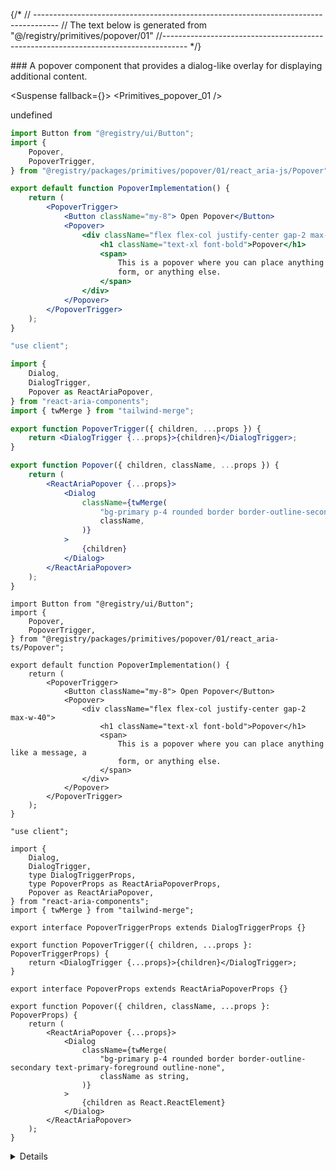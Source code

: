
{/*
// ------------------------------------------------------------------------------------
    //	The text below is generated from "@/registry/primitives/popover/01"
//------------------------------------------------------------------------------------
*/}

<Wrapper>
<Title>Popover</Title>
### A popover component that provides a dialog-like overlay for displaying additional content.

<WrapperToggle >
<Preview>



<Suspense fallback={<Skeleton className="h-60 rounded-lg" />}>
<Display>
<Primitives_popover_01 />
</Display>
</Suspense>

</Preview>

<Implementation>

undefined
<CodeBlock>

```react_aria|js|example.jsx
import Button from "@registry/ui/Button";
import {
	Popover,
	PopoverTrigger,
} from "@registry/packages/primitives/popover/01/react_aria-js/Popover";

export default function PopoverImplementation() {
	return (
		<PopoverTrigger>
			<Button className="my-8"> Open Popover</Button>
			<Popover>
				<div className="flex flex-col justify-center gap-2 max-w-40">
					<h1 className="text-xl font-bold">Popover</h1>
					<span>
						This is a popover where you can place anything like a message, a
						form, or anything else.
					</span>
				</div>
			</Popover>
		</PopoverTrigger>
	);
}

```

```react_aria|js|Popover.jsx
"use client";

import {
	Dialog,
	DialogTrigger,
	Popover as ReactAriaPopover,
} from "react-aria-components";
import { twMerge } from "tailwind-merge";

export function PopoverTrigger({ children, ...props }) {
	return <DialogTrigger {...props}>{children}</DialogTrigger>;
}

export function Popover({ children, className, ...props }) {
	return (
		<ReactAriaPopover {...props}>
			<Dialog
				className={twMerge(
					"bg-primary p-4 rounded border border-outline-secondary text-primary-foreground outline-none",
					className,
				)}
			>
				{children}
			</Dialog>
		</ReactAriaPopover>
	);
}

```

```react_aria|ts|example.tsx
import Button from "@registry/ui/Button";
import {
	Popover,
	PopoverTrigger,
} from "@registry/packages/primitives/popover/01/react_aria-ts/Popover";

export default function PopoverImplementation() {
	return (
		<PopoverTrigger>
			<Button className="my-8"> Open Popover</Button>
			<Popover>
				<div className="flex flex-col justify-center gap-2 max-w-40">
					<h1 className="text-xl font-bold">Popover</h1>
					<span>
						This is a popover where you can place anything like a message, a
						form, or anything else.
					</span>
				</div>
			</Popover>
		</PopoverTrigger>
	);
}

```

```react_aria|ts|Popover.tsx
"use client";

import {
	Dialog,
	DialogTrigger,
	type DialogTriggerProps,
	type PopoverProps as ReactAriaPopoverProps,
	Popover as ReactAriaPopover,
} from "react-aria-components";
import { twMerge } from "tailwind-merge";

export interface PopoverTriggerProps extends DialogTriggerProps {}

export function PopoverTrigger({ children, ...props }: PopoverTriggerProps) {
	return <DialogTrigger {...props}>{children}</DialogTrigger>;
}

export interface PopoverProps extends ReactAriaPopoverProps {}

export function Popover({ children, className, ...props }: PopoverProps) {
	return (
		<ReactAriaPopover {...props}>
			<Dialog
				className={twMerge(
					"bg-primary p-4 rounded border border-outline-secondary text-primary-foreground outline-none",
					className as string,
				)}
			>
				{children as React.ReactElement}
			</Dialog>
		</ReactAriaPopover>
	);
}

```

</CodeBlock>
<Details>

<Provider tag="react_aria">
## Popover

| Name      | Type                    | Default | Description                                                  |
| --------- | ----------------------- | ------- | ------------------------------------------------------------ |
| children  | `React.ReactNode`       |         | The content to display inside the popover.                   |
| className | `string` (optional)     |         | Additional classes to apply for custom styling.              |
| ...props  | `ReactAriaPopoverProps` |         | Additional properties from the `ReactAriaPopover` component. |

## PopoverTrigger

| Name     | Type                 | Default | Description                                               |
| -------- | -------------------- | ------- | --------------------------------------------------------- |
| children | `React.ReactNode`    |         | The content to display inside the popover trigger.        |
| ...props | `DialogTriggerProps` |         | Additional properties from the `DialogTrigger` component. |

Checkout the official documentation of [React Aria Popover](https://react-spectrum.adobe.com/react-aria/Popover.html)

</Provider>

</Details>
</Implementation>
</WrapperToggle>
</Wrapper>
